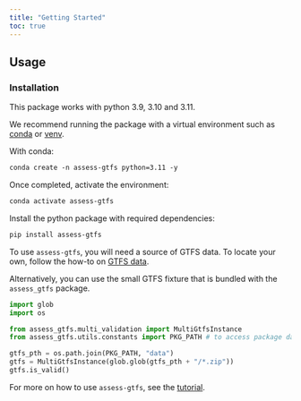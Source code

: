 ```yaml
---
title: "Getting Started"
toc: true
---
```


## Usage
<!-- *Explain how to use the things in the repo.* -->

### Installation

This package works with python 3.9, 3.10 and 3.11.

We recommend running the package with a virtual environment such as
[conda](https://conda.io/projects/conda/en/latest/user-guide/tasks/manage-environments.html)
or [venv](https://docs.python.org/3/library/venv.html).

With conda:
```.abc
conda create -n assess-gtfs python=3.11 -y
```
Once completed, activate the environment:
```.abc
conda activate assess-gtfs
```
Install the python package with required dependencies:

```.abc
pip install assess-gtfs
```
To use `assess-gtfs`, you will need a source of GTFS data. To locate your own,
follow the how-to on [GTFS data][gtfs-how-to].

Alternatively, you can use the small GTFS fixture that is bundled with the
`assess_gtfs` package.

```python
import glob
import os

from assess_gtfs.multi_validation import MultiGtfsInstance
from assess_gtfs.utils.constants import PKG_PATH # to access package data

gtfs_pth = os.path.join(PKG_PATH, "data")
gtfs = MultiGtfsInstance(glob.glob(gtfs_pth + "/*.zip"))
gtfs.is_valid()

```

For more on how to use `assess-gtfs`, see the [tutorial](/docs/tutorials/index.qmd).

[gtfs-how-to]: /docs/how_to/index.qmd
[newport-gtfs-fixture]: https://github.com/datasciencecampus/assess_gtfs/blob/dev/tests/data/gtfs/newport-20230613_gtfs.zip
